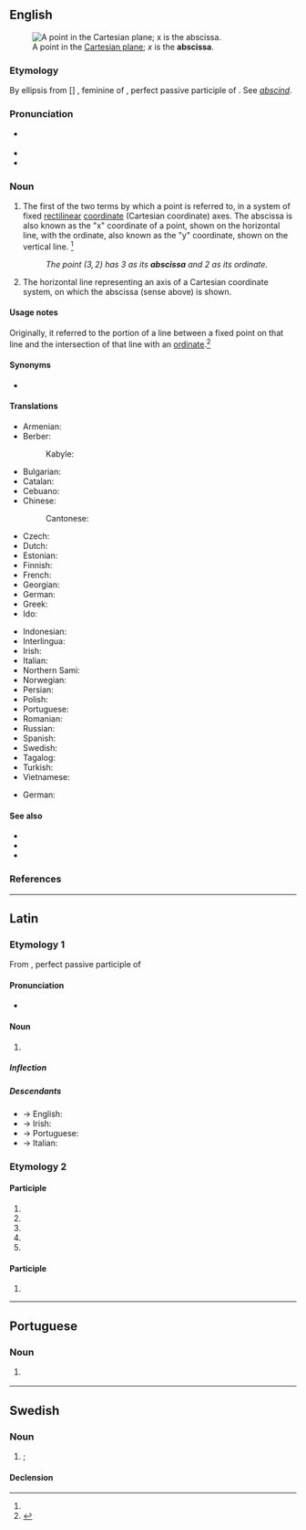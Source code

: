 ==English==
[[File:2D Cartesian.svg|thumb|A point in the [[Cartesian plane]]; ''x'' is the '''abscissa'''.]]

===Etymology===
By ellipsis from {{etyl|la|en}} [{{m|la|linea}}] {{m|la|abscissa}}, feminine of {{m|la|abscissus}}, perfect passive participle of {{m|la|abscindō||cut off}}. See ''[[abscind]]''.

===Pronunciation===
* {{a|US}} {{IPA|/æbˈsɪs.ə/|lang=en}}
* {{audio|en-us-abscissa.ogg|Audio (US)|lang=en}}
* {{hyphenation|ab|scis|sa|lang=en}}

===Noun===
{{en-noun|s|abscissae|abscissæ}}

# {{lb|en|geometry}} The first of the two terms by which a point is referred to, in a system of fixed [[rectilinear]] [[coordinate]] (Cartesian coordinate) axes. The abscissa is also known as the "x" coordinate of a point, shown on the horizontal line, with the ordinate, also known as the "y" coordinate, shown on the vertical line. {{defdate|First attested in the late 17<sup>th</sup> century.}}<ref name=SOED/>
#: ''The point <math>(3,2)</math> has 3 as its '''abscissa''' and 2 as its ordinate.''
# {{lb|en|geometry}} The horizontal line representing an axis of a Cartesian coordinate system, on which the abscissa (sense above) is shown.

====Usage notes====
Originally, it referred to the portion of a line between a fixed point on that line and the intersection of that line with an [[ordinate]].<ref name=SOED>{{R:SOED5|page=8}}</ref>

====Synonyms====
* {{l|en|absciss}}

====Translations====
{{trans-top|first of two coordinates}}
* Armenian: {{t|hy|աբսցիս}}
* Berber:
*: Kabyle: {{t|kab|tanegzumt}}
* Bulgarian: {{t|bg|абсци́са|f}}
* Catalan: {{t|ca|abscissa|f}}
* Cebuano: {{t|ceb|handaganós}}
* Chinese:
*: Cantonese: {{t|yue|橫坐標|tr=waang4 zo6 biu1|sc=Hani}}
* Czech: {{t|cs|abscisa|f}}
* Dutch: {{t+|nl|abscis|f}}
* Estonian: {{t|et|abstsiss}}
* Finnish: {{t+|fi|abskissa}}
* French: {{t+|fr|abscisse|f}}
* Georgian: {{t|ka|აბსცისა}}
* German: {{t+|de|Abszisse|f}}
* Greek: {{t+|el|τετμημένη|f}}
* Ido: {{t+|io|abciso}}
{{trans-mid}}
* Indonesian: {{t+|id|absis}}
* Interlingua: {{t|ia|abscissa}}
* Irish: {{t|ga|aibsíse|f}}
* Italian: {{t+|it|ascissa|f}}
* Northern Sami: {{t|se|abskisˈsa}}
* Norwegian: {{t-needed|no}}
* Persian: {{t+|fa|طول}}
* Polish: {{t|pl|odcięta}}
* Portuguese: {{t+|pt|abscissa}}
* Romanian: {{t+|ro|abscisă|f}}
* Russian: {{t+|ru|абсци́сса|f}}
* Spanish: {{t+|es|abscisa|f}}
* Swedish: {{t+|sv|abskissa|c}}
* Tagalog: {{t|tl|higawat}}
* Turkish: {{t+|tr|apsis}}
* Vietnamese: {{t+|vi|hoành độ}}
{{trans-bottom}}

{{trans-top|horizontal axis}}
* German: {{t|de|Rechtsachse|f}}
{{trans-mid}}
{{trans-bottom}}

====See also====
* {{pedialite}}
* {{l|en|ordinate}}
* {{l|en|applicate}}

===References===
<references/>

----

==Latin==

===Etymology 1===
From {{m|la|abscissus}}, perfect passive participle of {{m|la|abscindō||tear away}}

====Pronunciation====
* {{la-IPA|abscissa}}

====Noun====
{{la-noun|abscissa|abscissae|f|first}}

# {{lb|la|mathematics}} {{l|en|abscissa}}

=====Inflection=====
{{la-decl-1st|absciss}}

=====Descendants=====
* → English: {{l|en|abscissa}}
* → Irish: {{l|ga|aibsíse}}
* → Portuguese: {{l|pt|abscissa}}
* → Italian: {{l|it|ascissa}}

===Etymology 2===
{{nonlemma}}

====Participle====
{{la-part-form|abscissa}}

# {{inflection of|abscissus||nom|f|s|lang=la}}
# {{inflection of|abscissus||nom|n|p|lang=la}}
# {{inflection of|abscissus||acc|n|p|lang=la}}
# {{inflection of|abscissus||voc|f|s|lang=la}}
# {{inflection of|abscissus||voc|n|p|lang=la}}

====Participle====
{{la-part-form|abscissā}}

# {{inflection of|abscissus||abl|f|s|lang=la}}

----

==Portuguese==

===Noun===
{{pt-noun|f|s}}

# {{lb|pt|geometry}} {{l|en|abscissa}} {{gloss|first of two coordinates}}

----

==Swedish==

===Noun===
{{sv-noun|c}}

# {{alternative spelling of|abskissa|lang=sv|nodot=1}}; {{l|en|abscissa}}

====Declension====
{{sv-infl-noun-c-or|absciss}}